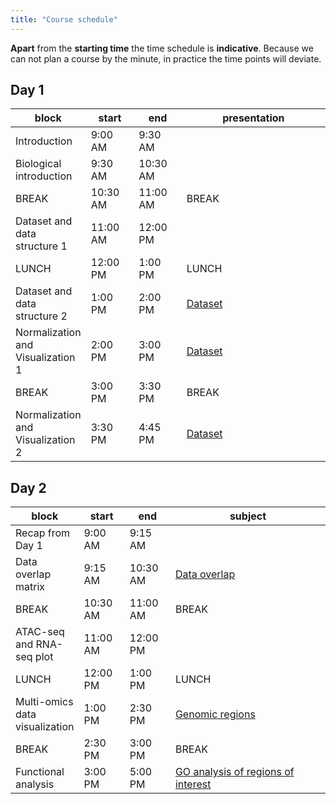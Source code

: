 ```yaml
---
title: "Course schedule"
---
```


::: {.callout-note}
**Apart** from the **starting time** the time schedule is **indicative**. Because we can not plan a course by the minute, in practice the time points will deviate. 
:::

## Day 1

| block   	| start    	| end      	| presentation                        	|
|---------	|----------	|----------	|--------------------------------	|
| Introduction 	| 9:00 AM 	| 9:30 AM 	| []() |
| Biological introduction	| 9:30 AM  	| 10:30 AM  	| []() |
| BREAK	| 10:30 AM	|  11:00 AM	| BREAK |
| Dataset and data structure	1 | 11:00 AM	| 12:00 PM	| []() |
| LUNCH	| 12:00 PM	| 1:00 PM	| LUNCH |
| Dataset and data structure	2 | 1:00 PM	| 2:00 PM	| [Dataset]() |
| Normalization and Visualization 1 | 2:00 PM	| 3:00 PM	| [Dataset]() |
| BREAK	| 3:00 PM	|  3:30 PM	| BREAK |
| Normalization and Visualization 2 | 3:30 PM	| 4:45 PM	| [Dataset]() |

## Day 2

| block   	| start    	| end      	| subject                             	|
|---------	|----------	|----------	|-------------------------------------	|
| Recap from Day 1	| 9:00 AM 	| 9:15 AM 	| []() |
| Data overlap matrix | 9:15 AM  	| 10:30 AM	| [Data overlap]() |
| BREAK	| 10:30 AM	|  11:00 AM	| BREAK |
| ATAC-seq and RNA-seq plot	| 11:00 AM	| 12:00 PM	| []() |
| LUNCH	| 12:00 PM	| 1:00 PM	| LUNCH |
| Multi-omics data visualization	| 1:00 PM	| 2:30 PM	| [Genomic regions]() |
| BREAK	| 2:30 PM	|  3:00 PM	| BREAK |
| Functional analysis	| 3:00 PM	| 5:00 PM	| [GO analysis of regions of interest]() |
